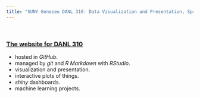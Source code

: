 ```yaml
---
title: "SUNY Geneseo DANL 310: Data Visualization and Presentation, Spring 2022"
---
```


<br>

### [The website for DANL 310](http://bcdanl.github.io)

- hosted in *GitHub*.
- managed by *git* and *R Markdown* with *RStudio*. 
- visualization and presentation.
- interactive plots of things.
- *shiny* dashboards.
- machine learning projects.

